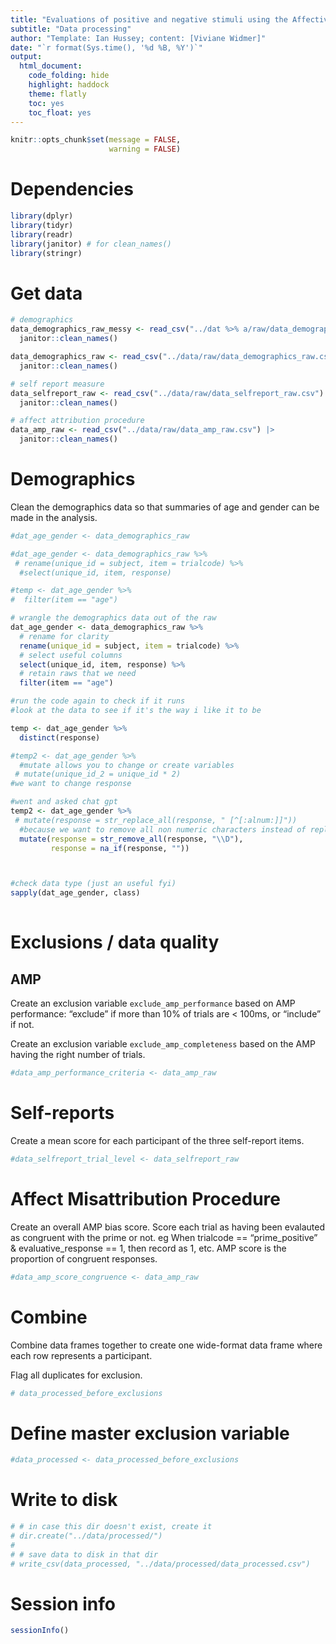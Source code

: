 ```yaml
---
title: "Evaluations of positive and negative stimuli using the Affective Misattribution Procedure (AMP) and self-reports"
subtitle: "Data processing"
author: "Template: Ian Hussey; content: [Viviane Widmer]"
date: "`r format(Sys.time(), '%d %B, %Y')`"
output:
  html_document:
    code_folding: hide
    highlight: haddock
    theme: flatly
    toc: yes
    toc_float: yes
---
```


```r

knitr::opts_chunk$set(message = FALSE,
                      warning = FALSE)

```

# Dependencies

```r

library(dplyr)
library(tidyr)
library(readr)
library(janitor) # for clean_names()
library(stringr)

```

# Get data

```r

# demographics
data_demographics_raw_messy <- read_csv("../dat %>% a/raw/data_demographics_raw_messy.csv", skip = 2) |>
  janitor::clean_names()

data_demographics_raw <- read_csv("../data/raw/data_demographics_raw.csv") |>
  janitor::clean_names()

# self report measure
data_selfreport_raw <- read_csv("../data/raw/data_selfreport_raw.csv") |>
  janitor::clean_names()

# affect attribution procedure
data_amp_raw <- read_csv("../data/raw/data_amp_raw.csv") |>
  janitor::clean_names()

```

# Demographics

Clean the demographics data so that summaries of age and gender can be made in the analysis.

```r

#dat_age_gender <- data_demographics_raw 

#dat_age_gender <- data_demographics_raw %>%
 # rename(unique_id = subject, item = trialcode) %>%
  #select(unique_id, item, response)

#temp <- dat_age_gender %>%
#  filter(item == "age")

# wrangle the demographics data out of the raw
dat_age_gender <- data_demographics_raw %>%
  # rename for clarity
  rename(unique_id = subject, item = trialcode) %>%
  # select useful columns
  select(unique_id, item, response) %>%
  # retain raws that we need
  filter(item == "age")

#run the code again to check if it runs 
#look at the data to see if it's the way i like it to be

temp <- dat_age_gender %>%
  distinct(response)

#temp2 <- dat_age_gender %>% 
  #mutate allows you to change or create variables
 # mutate(unique_id_2 = unique_id * 2)
#we want to change response 

#went and asked chat gpt
temp2 <- dat_age_gender %>%
 # mutate(response = str_replace_all(response, " [^[:alnum:]]"))
  #because we want to remove all non numeric characters instead of replace: 
  mutate(response = str_remove_all(response, "\\D"),
         response = na_if(response, ""))



#check data type (just an useful fyi)
sapply(dat_age_gender, class)
  
```

# Exclusions / data quality

## AMP

Create an exclusion variable `exclude_amp_performance` based on AMP performance: "exclude" if more than 10% of trials are < 100ms, or "include" if not.

Create an exclusion variable `exclude_amp_completeness` based on the AMP having the right number of trials.

```r

#data_amp_performance_criteria <- data_amp_raw 

```

# Self-reports

Create a mean score for each participant of the three self-report items.

```r

#data_selfreport_trial_level <- data_selfreport_raw 

```

# Affect Misattribution Procedure

Create an overall AMP bias score. Score each trial as having been evalauted as congruent with the prime or not. eg When trialcode == "prime_positive" & evaluative_response == 1, then record as 1, etc. AMP score is the proportion of congruent responses.

```r

#data_amp_score_congruence <- data_amp_raw 

```

# Combine 

Combine data frames together to create one wide-format data frame where each row represents a participant.

Flag all duplicates for exclusion.

```r

# data_processed_before_exclusions 

```

# Define master exclusion variable

```r

#data_processed <- data_processed_before_exclusions

```

# Write to disk

```r

# # in case this dir doesn't exist, create it
# dir.create("../data/processed/")
# 
# # save data to disk in that dir
# write_csv(data_processed, "../data/processed/data_processed.csv")

```

# Session info

```r

sessionInfo()

```


